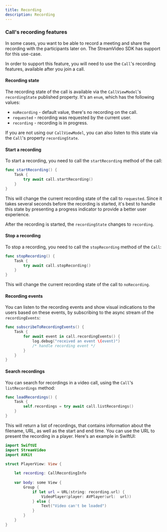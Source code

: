 ```yaml
---
title: Recording
description: Recording
---
```


### Call's recording features

In some cases, you want to be able to record a meeting and share the recording with the participants later on. The StreamVideo SDK has support for this use-case.

In order to support this feature, you will need to use the `Call`'s recording features, available after you join a call.

#### Recording state

The recording state of the call is available via the `CallViewModel`'s `recordingState` published property. It's an `enum`, which has the following values:
- `noRecording` - default value, there's no recording on the call.
- `requested` - recording was requested by the current user.
- `recording` - recording is in progress.

If you are not using our `CallViewModel`, you can also listen to this state via the `Call`'s property `recordingState`. 

#### Start a recording

To start a recording, you need to call the `startRecording` method of the call:

```swift
func startRecording() {
    Task {
        try await call.startRecording()
    }
}
``` 

This will change the current recording state of the call to `requested`. Since it takes several seconds before the recording is started, it's best to handle this state by presenting a progress indicator to provide a better user experience.

After the recording is started, the `recordingState` changes to `recording`.

#### Stop a recording

To stop a recording, you need to call the `stopRecording` method of the `Call`:

```swift
func stopRecording() {
    Task {
        try await call.stopRecording()
    }
}
```

This will change the current recording state of the call to `noRecording`.

#### Recording events

You can listen to the recording events and show visual indications to the users based on these events, by subscribing to the async stream of the `recordingEvents`:

```swift
func subscribeToRecordingEvents() {
    Task {
        for await event in call.recordingEvents() {
            log.debug("received an event \(event)")
            /* handle recording event */
        }
    }
}
```

#### Search recordings

You can search for recordings in a video call, using the `Call`'s `listRecordings` method:

```swift
func loadRecordings() {
    Task {
        self.recordings = try await call.listRecordings()
    }
}
```

This will return a list of recordings, that contains information about the filename, URL, as well as the start and end time. You can use the URL to present the recording in a player. Here's an example in SwiftUI:

```swift
import SwiftUI
import StreamVideo
import AVKit

struct PlayerView: View {
    
    let recording: CallRecordingInfo
    
    var body: some View {
        Group {
            if let url = URL(string: recording.url) {
                VideoPlayer(player: AVPlayer(url:  url))
            } else {
                Text("Video can't be loaded")
            }
        }
    }
}
```
